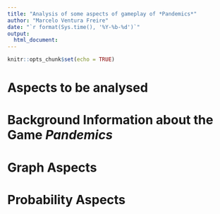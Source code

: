 ```yaml
---
title: "Analysis of some aspects of gameplay of *Pandemics*"
author: "Marcelo Ventura Freire"
date: "`r format(Sys.time(), '%Y-%b-%d')`"
output: 
  html_document: 
---
```


```r
knitr::opts_chunk$set(echo = TRUE)
```

# Aspects to be analysed

# Background Information about the Game *Pandemics*

# Graph Aspects

# Probability Aspects

